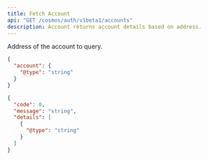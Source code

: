 ```yaml
---
title: Fetch Account
api: "GET /cosmos/auth/v1beta1/accounts"
description: Account returns account details based on address.
---
```


<ParamField path="address" type="string" required>
  Address of the account to query.
</ParamField>

<ResponseExample>

```json Response (200)
{
  "account": {
    "@type": "string"
  }
}
```

```json Error
{
  "code": 0,
  "message": "string",
  "details": [
    {
      "@type": "string"
    }
  ]
}
```

</ResponseExample>
